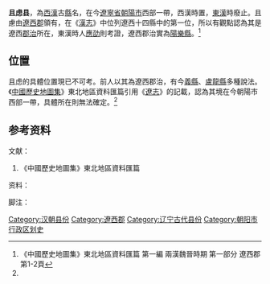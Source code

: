 '''且虑县'''，為[[西漢|西漢]]古[[縣|縣]]名，在今[[遼寧省|遼寧省]][[朝陽市|朝陽市]]西部一帶，西漢時置，[[東漢|東漢]]時廢止。且慮由[[遼西郡|遼西郡]]領有，在《[[漢志|漢志]]》中位列遼西十四縣中的第一位，所以有觀點認為其是遼西[[郡治|郡治]]所在，東漢時人[[應劭|應劭]]則考證，遼西郡治實為[[陽樂縣|陽樂縣]]。<ref name=zglsttj>《中國歷史地圖集》東北地區資料匯篇 第一編 兩漢魏晉時期 第一部分 遼西郡 第1-2頁</ref>

== 位置 ==
且虑的具體位置現已不可考。前人以其為遼西郡治，有今[[義縣|義縣]]、[[盧龍縣|盧龍縣]]多種說法。《[[中國歷史地圖集|中國歷史地圖集]]》東北地區資料匯篇引用《[[遼志|遼志]]》的記載，認為其境在今朝陽市西部一帶，具體所在則無法確定。<ref name=zglsttj />

==参考资料==

;文献：
{{ReflistH}}
#《中國歷史地圖集》東北地區資料匯篇
{{ReflistF}}
;资料：
{{ReflistH}}

{{ReflistF}}
;脚注：
{{Reflist|2}}

{{汉朝行政区划小作品}}
{{DEFAULTSORT:Q}}
[[Category:汉朝县份|Category:汉朝县份]]
[[Category:遼西郡|Category:遼西郡]]
[[Category:辽宁古代县份|Category:辽宁古代县份]]
[[Category:朝阳市行政区划史|Category:朝阳市行政区划史]]